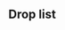 ==Drop list==
<!--
AUTOGENERATED, leave a comment on this subpage if you have found any issues
(incorrect or missing info, non-optimal order, etc.)
-->
{{Section}}
{{DropList
|no_legend = true
|filter_button = true
|nodes = P, Q, R, T, U
|boss = U
|Agano: P/Easy{Easy: 0.7% (104/14604) / Hard: 0% (1/3493)}, T/Easy{Easy: 1.3% (587/45385) / Medium: 1.5% (36/2395) / Hard: 1.1% (217/19912)}
|Akagi: U/Easy{Easy: 1.5% (513/33172) / Medium: 1.6% (28/1718) / Hard: 0.2% (19/12482)}
|Arashi: P/Easy{Easy: 1.6% (234/14604) / Medium: 0.7% (5/669) / Hard: 0% (1/3493)}, Q/Easy{Easy: 2.7% (1357/51010) / Medium: 3.4% (90/2681) / Hard: 2.5% (594/23989)}, R/Easy{Easy: 2.5% (214/8494) / Medium: 2.5% (19/766) / Hard: 1.6% (46/2809)}, T/Easy{Easy: 2.5% (1131/45385) / Medium: 2.1% (50/2395) / Hard: 2.1% (414/19912)}
|Atago: U/Easy{Easy: 2.1% (689/33172) / Medium: 2.4% (42/1718) / Hard: 1.9% (237/12482)}
|Chikuma: U/Easy{Easy: 2.1% (693/33172) / Medium: 2.1% (36/1718) / Hard: 1.8% (229/12482)}
|Fusou: U/Easy{Easy: 2.4% (782/33172) / Medium: 2.2% (37/1718) / Hard: 3.8% (479/12482)}
|Graf Zeppelin: U/Easy{Easy: 2.4% (786/33172) / Medium: 1.1% (19/1718) / Hard: 0.3% (40/12482)}
|Hagikaze: P/Easy{Easy: 1.3% (185/14604) / Medium: 0.1% (1/669) / Hard: 0% (1/3493)}, Q/Easy{Easy: 1.3% (657/51010) / Medium: 1.5% (40/2681) / Hard: 1.2% (296/23989)}, R/Easy{Easy: 1.3% (109/8494) / Medium: 1.6% (12/766) / Hard: 0.6% (16/2809)}, T/Easy{Easy: 1.3% (571/45385) / Medium: 1.2% (28/2395) / Hard: 2.1% (420/19912)}
|Hamakaze: U/Easy{Easy: 3.5% (1169/33172) / Medium: 3.5% (60/1718) / Hard: 1.9% (235/12482)}
|Haruna: P/Easy{Easy: 0.4% (61/14604) / Medium: 0.3% (2/669) / Hard: 0.1% (4/3493)}, U/Easy{Easy: 4.8% (1576/33172) / Medium: 5.9% (102/1718) / Hard: 4.3% (531/12482)}
|Hayasui: P/Easy{Easy: 0.4% (64/14604) / Medium: 0.1% (1/669) / Hard: 0% (1/3493)}, Q/Easy{Easy: 0.6% (325/51010) / Medium: 0.4% (10/2681) / Hard: 0.3% (76/23989)}, R/Easy{Easy: 0.7% (60/8494) / Medium: 0.3% (2/766) / Hard: 0.4% (10/2809)}, T/Easy{Easy: 0.5% (240/45385) / Medium: 0.5% (13/2395) / Hard: 0.3% (64/19912)}
|Hiei: P/Easy{Easy: 0.4% (54/14604) / Medium: 0.1% (1/669) / Hard: 0% (1/3493)}, U/Easy{Easy: 3.2% (1073/33172) / Medium: 3.7% (63/1718) / Hard: 1.7% (215/12482)}
|Hiryuu: U/Easy{Easy: 1.6% (528/33172) / Medium: 1.9% (32/1718) / Hard: 0.1% (11/12482)}
|Hiyou: U/Easy{Easy: 2% (669/33172) / Medium: 1.7% (30/1718) / Hard: 2.1% (267/12482)}
|Hyuuga: U/Easy{Easy: 3.2% (1076/33172) / Medium: 6.6% (113/1718) / Hard: 5.3% (667/12482)}
|Ise: U/Easy{Easy: 1.8% (609/33172) / Medium: 1.7% (29/1718) / Hard: 2% (253/12482)}
|Junyou: U/Easy{Easy: 2.1% (681/33172) / Medium: 1.7% (30/1718) / Hard: 2.1% (262/12482)}
|Kaga: U/Easy{Easy: 1.5% (489/33172) / Medium: 1.6% (28/1718) / Hard: 0.1% (11/12482)}
|Kinugasa: U/Easy{Easy: 2% (652/33172) / Medium: 1.9% (33/1718) / Hard: 1.7% (217/12482)}
|Kirishima: P/Easy{Easy: 0.7% (107/14604)}, Q/Medium{Medium: 1.4% (38/2681) / Hard: 1.2% (288/23989)}, R/Medium{Medium: 0.8% (6/766) / Hard: 0.7% (21/2809)}, T/Easy{Easy: 1.3% (571/45385) / Medium: 1.3% (32/2395) / Hard: 1% (196/19912)}, U/Easy{Easy: 3.5% (1161/33172) / Medium: 3.4% (59/1718) / Hard: 3.9% (484/12482)}
|Kongou: P/Easy{Easy: 0.8% (114/14604) / Medium: 0.1% (1/669) / Hard: 0% (1/3493)}, Q/Hard{Hard: 1.3% (316/23989)}, R/Hard{Hard: 0.8% (23/2809)}, T/Easy{Easy: 1.2% (566/45385) / Medium: 1.4% (33/2395) / Hard: 1.2% (248/19912)}, U/Easy{Easy: 3.5% (1168/33172) / Medium: 3.8% (65/1718) / Hard: 2% (246/12482)}
|Kuma: E/Medium{Medium: 0.9% (11/1285) / Hard: 1.1% (75/6762)}, F/Medium{Medium: 1.5% (6/405) / Hard: 0.9% (17/1977)}, M/Easy{Easy: 0.7% (3/421) / Hard: 1.5% (1/65)}, N/Easy{Easy: 1.3% (48/3824) / Medium: 1.6% (5/306) / Hard: 0.9% (13/1369)}, P/Easy{Easy: 0.7% (107/14604) / Hard: 1.1% (37/3493)}, Q/Easy{Easy: 1.4% (708/51010) / Medium: 1.2% (31/2681) / Hard: 1.1% (266/23989)}, R/Easy{Easy: 1.2% (106/8494) / Medium: 0.8% (6/766) / Hard: 0.6% (18/2809)}, T/Easy{Easy: 1.3% (598/45385) / Medium: 1.3% (31/2395) / Hard: 1.1% (217/19912)}, U/Easy{Easy: 2% (671/33172) / Medium: 1.8% (31/1718) / Hard: 1.7% (211/12482)}
|Kumano: U/Easy{Easy: 2% (664/33172) / Medium: 0.6% (11/1718) / Hard: 1.8% (227/12482)}
|Maruyu: U/Easy{Easy: 1.6% (518/33172) / Medium: 1.7% (30/1718) / Hard: 0.4% (45/12482)}
|Mogami: U/Easy{Easy: 2% (660/33172) / Medium: 2.9% (50/1718) / Hard: 1.9% (241/12482)}
|Mutsu: U/Easy{Easy: 1.6% (534/33172) / Medium: 1.9% (32/1718) / Hard: 1.9% (242/12482)}
|Myoukou: U/Easy{Easy: 1.9% (629/33172) / Medium: 1.7% (30/1718) / Hard: 1.9% (237/12482)}
|Nagara: E/Easy{Easy: 1.1% (120/10710) / Medium: 0.6% (8/1285) / Hard: 1% (69/6762)}, F/Easy{Easy: 1.1% (77/6998) / Medium: 0.5% (2/405) / Hard: 1.1% (21/1977)}, M/Easy{Easy: 1.2% (5/421) / Hard: 1.5% (1/65)}, N/Easy{Easy: 1.3% (51/3824) / Medium: 0.7% (2/306) / Hard: 0.9% (13/1369)}, P/Easy{Easy: 0.7% (102/14604) / Medium: 0.3% (2/669) / Hard: 0.7% (26/3493)}, Q/Easy{Easy: 1.4% (690/51010) / Medium: 1.7% (46/2681) / Hard: 1.2% (287/23989)}, R/Easy{Easy: 1.4% (121/8494) / Medium: 0.9% (7/766) / Hard: 0.7% (21/2809)}, T/Easy{Easy: 1.2% (540/45385) / Medium: 1.4% (34/2395) / Hard: 0.9% (184/19912)}, U/Easy{Easy: 1.9% (635/33172) / Medium: 0.5% (8/1718) / Hard: 1.9% (235/12482)}
|Nagato: U/Easy{Easy: 1.5% (488/33172) / Medium: 0.9% (16/1718) / Hard: 2% (253/12482)}
|Noshiro: P/Easy{Easy: 0.7% (96/14604) / Hard: 0% (1/3493)}, T/Easy{Easy: 1.3% (598/45385) / Medium: 1.5% (35/2395) / Hard: 1% (207/19912)}
|Prinz Eugen: P/Easy{Easy: 0.4% (58/14604)}
|Ryuujou: U/Easy{Easy: 2% (667/33172) / Medium: 2.3% (40/1718) / Hard: 1.9% (231/12482)}
|Sakawa: P/Easy{Easy: 0.8% (123/14604) / Medium: 0.1% (1/669)}, T/Medium{Medium: 1.4% (33/2395) / Hard: 1% (203/19912)}
|Sendai: E/Easy{Easy: 1.4% (146/10710) / Medium: 0.9% (11/1285) / Hard: 1% (65/6762)}, F/Easy{Easy: 1.5% (104/6998) / Medium: 2.2% (9/405) / Hard: 1.1% (21/1977)}, M/Easy{Easy: 0.2% (1/421) / Medium: 5% (1/20)}, N/Easy{Easy: 1.5% (57/3824) / Medium: 0.3% (1/306) / Hard: 0.9% (13/1369)}, P/Easy{Easy: 1.5% (216/14604) / Medium: 0.9% (6/669) / Hard: 0.7% (26/3493)}, Q/Easy{Easy: 2% (1024/51010) / Medium: 2% (53/2681) / Hard: 2.1% (492/23989)}, R/Easy{Easy: 1.9% (165/8494) / Medium: 2.1% (16/766) / Hard: 1.6% (46/2809)}, T/Easy{Easy: 2% (905/45385) / Medium: 2.1% (50/2395) / Hard: 2.1% (413/19912)}, U/Easy{Easy: 0.4% (141/33172) / Medium: 0.3% (6/1718) / Hard: 1.9% (232/12482)}
|Shimakaze: E/Hard{Hard: 0.9% (64/6762)}, F/Hard{Hard: 1.1% (21/1977)}, M/Easy{Easy: 0.7% (3/421)}, N/Medium{Medium: 1% (3/306) / Hard: 0.7% (10/1369)}, P/Easy{Easy: 0.7% (109/14604) / Medium: 0.1% (1/669)}, Q/Easy{Easy: 1.4% (697/51010) / Medium: 1.3% (36/2681) / Hard: 1.1% (268/23989)}, R/Easy{Easy: 1.2% (100/8494) / Medium: 1% (8/766) / Hard: 1.1% (30/2809)}, T/Easy{Easy: 1.4% (622/45385) / Medium: 1.4% (33/2395) / Hard: 1% (201/19912)}, U/Easy{Easy: 1.5% (508/33172) / Medium: 1.9% (32/1718) / Hard: 0.2% (27/12482)}
|Shouhou: U/Easy{Easy: 2.4% (798/33172) / Medium: 2.6% (45/1718) / Hard: 3.6% (453/12482)}
|Shoukaku: U/Easy{Easy: 1.5% (505/33172) / Medium: 2% (35/1718) / Hard: 0.2% (19/12482)}
|Souryuu: U/Easy{Easy: 1.5% (491/33172) / Medium: 1.7% (30/1718) / Hard: 0.2% (24/12482)}
|Suzuya: U/Easy{Easy: 2.1% (698/33172) / Medium: 2.2% (37/1718) / Hard: 1.7% (213/12482)}
|Takao: U/Easy{Easy: 2.2% (724/33172) / Medium: 1.9% (33/1718) / Hard: 2% (254/12482)}
|Tanikaze: U/Easy{Easy: 3.5% (1165/33172) / Medium: 2.9% (49/1718) / Hard: 2.1% (260/12482)}
|Tone: U/Easy{Easy: 2% (665/33172) / Medium: 2.2% (38/1718) / Hard: 1.8% (226/12482)}
|U-511: P/Easy{Easy: 0.3% (43/14604) / Hard: 0% (1/3493)}, U/Easy{Easy: 1.9% (614/33172) / Medium: 1.7% (30/1718) / Hard: 0.4% (48/12482)}
|Urakaze: U/Easy{Easy: 3.5% (1160/33172) / Medium: 3.1% (54/1718) / Hard: 1.9% (239/12482)}
|Uzuki: U/Easy{Easy: 2% (651/33172) / Medium: 1.9% (33/1718) / Hard: 2.1% (256/12482)}
|Warspite: P/Easy{Easy: 0.4% (53/14604)}, U/Easy{Easy: 0.9% (286/33172) / Medium: 0.1% (2/1718) / Hard: 0% (1/12482)}
|Yahagi: P/Easy{Easy: 0.7% (106/14604) / Medium: 0.1% (1/669) / Hard: 0% (1/3493)}, T/Easy{Easy: 1.3% (602/45385) / Medium: 1.4% (33/2395) / Hard: 1.1% (226/19912)}
|Yamashiro: U/Easy{Easy: 2.4% (793/33172) / Medium: 1.8% (31/1718) / Hard: 3.4% (430/12482)}
|Yayoi: U/Easy{Easy: 1.9% (624/33172) / Medium: 1.9% (33/1718) / Hard: 1.9% (243/12482)}
|Yukikaze: E/Hard{Hard: 0.9% (61/6762)}, F/Hard{Hard: 1.2% (24/1977)}, M/Hard{Hard: 1.5% (1/65)}, N/Hard{Hard: 0.9% (13/1369)}, P/Easy{Easy: 0.6% (93/14604) / Hard: 0.1% (3/3493)}, Q/Easy{Easy: 1.3% (650/51010) / Medium: 1% (26/2681) / Hard: 1.2% (282/23989)}, R/Easy{Easy: 1.5% (124/8494) / Medium: 1% (8/766) / Hard: 0.7% (21/2809)}, T/Easy{Easy: 1.2% (538/45385) / Medium: 1.3% (30/2395) / Hard: 1% (202/19912)}, U/Easy{Easy: 1.6% (545/33172) / Medium: 1.4% (24/1718) / Hard: 0.2% (22/12482)}
|Zuikaku: U/Easy{Easy: 1.6% (516/33172) / Medium: 1.7% (29/1718) / Hard: 0.1% (14/12482)}
}}
{{SectionEnd}}